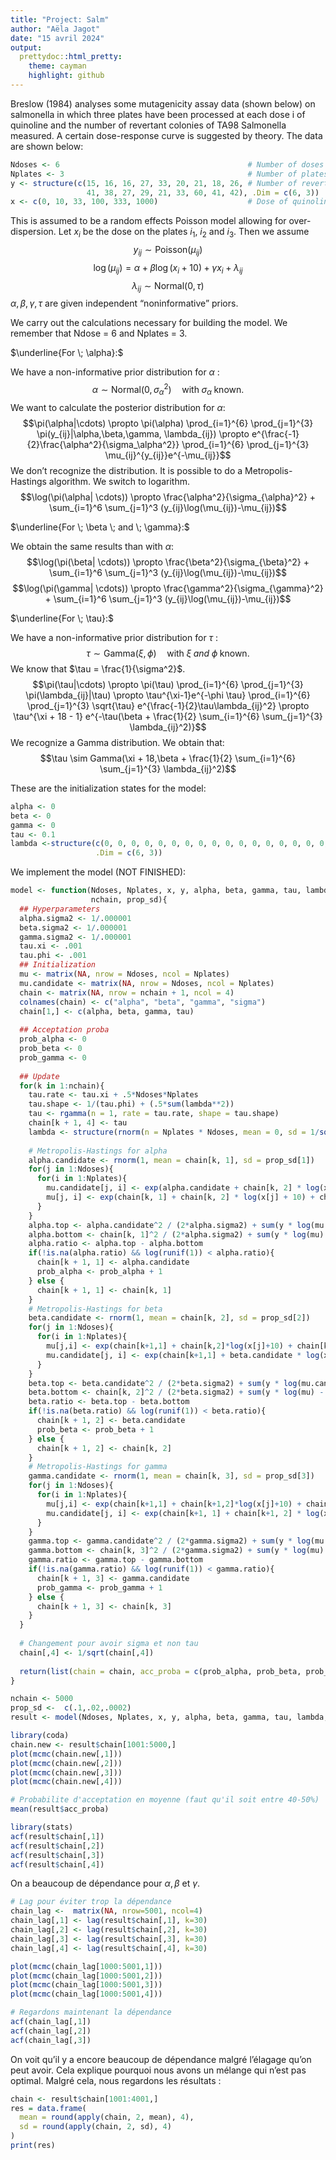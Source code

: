 ```yaml
---
title: "Project: Salm"
author: "Aëla Jagot"
date: "15 avril 2024"
output: 
  prettydoc::html_pretty:
    theme: cayman
    highlight: github
---
```


Breslow (1984) analyses some mutagenicity assay data (shown below) on salmonella in which
three plates have been processed at each dose i of quinoline and the number of revertant
colonies of TA98 Salmonella measured. A certain dose-response curve is suggested by theory.
The data are shown below:

```r
Ndoses <- 6                                          # Number of doses
Nplates <- 3                                         # Number of plates
y <- structure(c(15, 16, 16, 27, 33, 20, 21, 18, 26, # Number of revertant colonies measured
                 41, 38, 27, 29, 21, 33, 60, 41, 42), .Dim = c(6, 3))
x <- c(0, 10, 33, 100, 333, 1000)                    # Dose of quinoline (in \mu g per plate)
```


This is assumed to be a random effects Poisson model allowing for over-dispersion. 
Let $x_i$ be the dose on the plates $i_1$, $i_2$ and $i_3$. Then we assume
$$y_{ij} \sim \text{Poisson}(\mu_{ij})$$
$$\log(\mu_{ij}) = \alpha + \beta \log(x_i + 10) + \gamma x_i +\lambda_{ij}$$
$$\lambda_{ij} \sim \text{Normal}(0, \tau)$$
$\alpha , \beta , \gamma , \tau$ are given independent "noninformative" priors.

We carry out the calculations necessary for building the model. We remember that Ndose = 6 and Nplates = 3.

$\underline{For \; \alpha}:$

We have a non-informative prior distribution for $\alpha$ :
$$\alpha \sim \text{Normal}(0,\sigma_\alpha^2) \quad \text{with} \; \sigma_{\alpha} \; \text{known}.$$
We want to calculate the posterior distribution for $\alpha$:
$$\pi(\alpha|\cdots) \propto \pi(\alpha) \prod_{i=1}^{6} \prod_{j=1}^{3} \pi(y_{ij}|\alpha,\beta,\gamma, \lambda_{ij}) \propto e^{\frac{-1}{2}\frac{\alpha^2}{\sigma_\alpha^2}} \prod_{i=1}^{6} \prod_{j=1}^{3} \mu_{ij}^{y_{ij}}e^{-\mu_{ij}}$$
We don't recognize the distribution. It is possible to do a Metropolis-Hastings algorithm. We switch to logarithm.
$$\log(\pi(\alpha| \cdots)) \propto \frac{\alpha^2}{\sigma_{\alpha}^2} + \sum_{i=1}^6 \sum_{j=1}^3 (y_{ij}\log(\mu_{ij})-\mu_{ij})$$

$\underline{For \; \beta \; and \; \gamma}:$

We obtain the same results than with $\alpha$:
$$\log(\pi(\beta| \cdots)) \propto \frac{\beta^2}{\sigma_{\beta}^2} + \sum_{i=1}^6 \sum_{j=1}^3 (y_{ij}\log(\mu_{ij})-\mu_{ij})$$
$$\log(\pi(\gamma| \cdots)) \propto \frac{\gamma^2}{\sigma_{\gamma}^2} + \sum_{i=1}^6 \sum_{j=1}^3 (y_{ij}\log(\mu_{ij})-\mu_{ij})$$

$\underline{For \; \tau}:$

We have a non-informative prior distribution for $\tau$ :
$$\tau\sim \text{Gamma}(\xi,\phi) \quad \text{with} \; \xi \; and \; \phi \; \text{known}.$$
We know that $\tau = \frac{1}{\sigma^2}$.
$$\pi(\tau|\cdots) \propto \pi(\tau) \prod_{i=1}^{6} \prod_{j=1}^{3} \pi(\lambda_{ij}|\tau) \propto \tau^{\xi-1}e^{-\phi \tau} \prod_{i=1}^{6} \prod_{j=1}^{3} \sqrt{\tau} e^{\frac{-1}{2}\tau\lambda_{ij}^2} \propto \tau^{\xi + 18 - 1} e^{-\tau(\beta + \frac{1}{2} \sum_{i=1}^{6} \sum_{j=1}^{3} \lambda_{ij}^2)}$$
We recognize a Gamma distribution. We obtain that:
$$\tau \sim Gamma(\xi + 18,\beta + \frac{1}{2} \sum_{i=1}^{6} \sum_{j=1}^{3} \lambda_{ij}^2)$$

These are the initialization states for the model:

```r
alpha <- 0
beta <- 0
gamma <- 0
tau <- 0.1
lambda <-structure(c(0, 0, 0, 0, 0, 0, 0, 0, 0, 0, 0, 0, 0, 0, 0, 0, 0, 0), 
                   .Dim = c(6, 3))
```

We implement the model (NOT FINISHED):

```r
model <- function(Ndoses, Nplates, x, y, alpha, beta, gamma, tau, lambda, 
                  nchain, prop_sd){
  ## Hyperparameters
  alpha.sigma2 <- 1/.000001
  beta.sigma2 <- 1/.000001
  gamma.sigma2 <- 1/.000001
  tau.xi <- .001
  tau.phi <- .001
  ## Initialization
  mu <- matrix(NA, nrow = Ndoses, ncol = Nplates)
  mu.candidate <- matrix(NA, nrow = Ndoses, ncol = Nplates)
  chain <- matrix(NA, nrow = nchain + 1, ncol = 4)
  colnames(chain) <- c("alpha", "beta", "gamma", "sigma")
  chain[1,] <- c(alpha, beta, gamma, tau)
  
  ## Acceptation proba 
  prob_alpha <- 0
  prob_beta <- 0
  prob_gamma <- 0
  
  ## Update
  for(k in 1:nchain){
    tau.rate <- tau.xi + .5*Ndoses*Nplates
    tau.shape <- 1/(tau.phi) + (.5*sum(lambda**2))
    tau <- rgamma(n = 1, rate = tau.rate, shape = tau.shape)
    chain[k + 1, 4] <- tau
    lambda <- structure(rnorm(n = Nplates * Ndoses, mean = 0, sd = 1/sqrt((chain[k + 1, 4]))), .Dim = c(Ndoses, Nplates))
    
    # Metropolis-Hastings for alpha
    alpha.candidate <- rnorm(1, mean = chain[k, 1], sd = prop_sd[1])
    for(j in 1:Ndoses){
      for(i in 1:Nplates){
        mu.candidate[j, i] <- exp(alpha.candidate + chain[k, 2] * log(x[j] + 10) + chain[k, 3] * x[j] + lambda[j, i])
        mu[j, i] <- exp(chain[k, 1] + chain[k, 2] * log(x[j] + 10) + chain[k, 3] * x[j] + lambda[j, i])
      }
    }
    alpha.top <- alpha.candidate^2 / (2*alpha.sigma2) + sum(y * log(mu.candidate) - mu.candidate)
    alpha.bottom <- chain[k, 1]^2 / (2*alpha.sigma2) + sum(y * log(mu) - mu)
    alpha.ratio <- alpha.top - alpha.bottom
    if(!is.na(alpha.ratio) && log(runif(1)) < alpha.ratio){
      chain[k + 1, 1] <- alpha.candidate
      prob_alpha <- prob_alpha + 1
    } else {
      chain[k + 1, 1] <- chain[k, 1]
    }
    # Metropolis-Hastings for beta
    beta.candidate <- rnorm(1, mean = chain[k, 2], sd = prop_sd[2])
    for(j in 1:Ndoses){
      for(i in 1:Nplates){
        mu[j,i] <- exp(chain[k+1,1] + chain[k,2]*log(x[j]+10) + chain[k,3]*x[j] + lambda[j,i])
        mu.candidate[j, i] <- exp(chain[k+1,1] + beta.candidate * log(x[j] + 10) + chain[k, 3] * x[j] + lambda[j, i])
      }
    }
    beta.top <- beta.candidate^2 / (2*beta.sigma2) + sum(y * log(mu.candidate) - mu.candidate)
    beta.bottom <- chain[k, 2]^2 / (2*beta.sigma2) + sum(y * log(mu) - mu)
    beta.ratio <- beta.top - beta.bottom
    if(!is.na(beta.ratio) && log(runif(1)) < beta.ratio){
      chain[k + 1, 2] <- beta.candidate
      prob_beta <- prob_beta + 1
    } else {
      chain[k + 1, 2] <- chain[k, 2]
    }
    # Metropolis-Hastings for gamma
    gamma.candidate <- rnorm(1, mean = chain[k, 3], sd = prop_sd[3])
    for(j in 1:Ndoses){
      for(i in 1:Nplates){
        mu[j,i] <- exp(chain[k+1,1] + chain[k+1,2]*log(x[j]+10) + chain[k,3]*x[j]+lambda[j,i])
        mu.candidate[j, i] <- exp(chain[k+1, 1] + chain[k+1, 2] * log(x[j] + 10) + gamma.candidate * x[j] + lambda[j, i])
      }
    }
    gamma.top <- gamma.candidate^2 / (2*gamma.sigma2) + sum(y * log(mu.candidate) - mu.candidate)
    gamma.bottom <- chain[k, 3]^2 / (2*gamma.sigma2) + sum(y * log(mu) - mu)
    gamma.ratio <- gamma.top - gamma.bottom
    if(!is.na(gamma.ratio) && log(runif(1)) < gamma.ratio){
      chain[k + 1, 3] <- gamma.candidate
      prob_gamma <- prob_gamma + 1
    } else {
      chain[k + 1, 3] <- chain[k, 3]
    }
  }
  
  # Changement pour avoir sigma et non tau
  chain[,4] <- 1/sqrt(chain[,4])
  
  return(list(chain = chain, acc_proba = c(prob_alpha, prob_beta, prob_gamma)/nchain))
}
```

```r
nchain <- 5000
prop_sd <-  c(.1,.02,.0002)
result <- model(Ndoses, Nplates, x, y, alpha, beta, gamma, tau, lambda, nchain, prop_sd)
```

```r
library(coda)
chain.new <- result$chain[1001:5000,]
plot(mcmc(chain.new[,1]))
plot(mcmc(chain.new[,2]))
plot(mcmc(chain.new[,3]))
plot(mcmc(chain.new[,4]))
```

```r
# Probabilite d'acceptation en moyenne (faut qu'il soit entre 40-50%)
mean(result$acc_proba)
```


```r
library(stats)
acf(result$chain[,1])
acf(result$chain[,2])
acf(result$chain[,3])
acf(result$chain[,4])
```
On a beaucoup de dépendance pour $\alpha, \beta$ et $\gamma$. 


```r
# Lag pour éviter trop la dépendance 
chain_lag <-  matrix(NA, nrow=5001, ncol=4)
chain_lag[,1] <- lag(result$chain[,1], k=30)
chain_lag[,2] <- lag(result$chain[,2], k=30)
chain_lag[,3] <- lag(result$chain[,3], k=30)
chain_lag[,4] <- lag(result$chain[,4], k=30)

plot(mcmc(chain_lag[1000:5001,1]))
plot(mcmc(chain_lag[1000:5001,2]))
plot(mcmc(chain_lag[1000:5001,3]))
plot(mcmc(chain_lag[1000:5001,4]))
```


```r
# Regardons maintenant la dépendance 
acf(chain_lag[,1])
acf(chain_lag[,2])
acf(chain_lag[,3])
```
On voit qu'il y a encore beaucoup de dépendance malgré l'élagage qu'on peut avoir. Cela explique pourquoi nous avons un mélange qui n'est pas optimal. Malgré cela, nous regardons les résultats : 


```r
chain <- result$chain[1001:4001,]
res = data.frame(
  mean = round(apply(chain, 2, mean), 4),
  sd = round(apply(chain, 2, sd), 4)
)
print(res)
```



